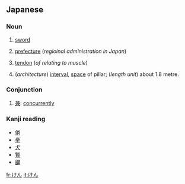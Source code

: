 ==Japanese==
===Noun===
{{ja-noun|h|rom=ken}}
# {{ja-def|剣}} [[sword]]
# {{ja-def|県}} [[prefecture]] (''regioinal administration in Japan'')
# {{ja-def|腱}} [[tendon]] (''of relating to muscle'')
# {{ja-def|間}} (''architecture'') [[interval]], [[space]] of pillar; (''length unit'') about 1.8 metre.

===Conjunction===
{{ja-pos|h|conjunction|rom=ken}}
# [[兼]]: [[concurrently]]

===Kanji reading===
{{ja-kanjireading|rom=ken}}

* [[倦]]
* [[拳]]
* [[犬]]
* [[賢]]
* [[鍵]]

[[fr:けん]]
[[it:けん]]